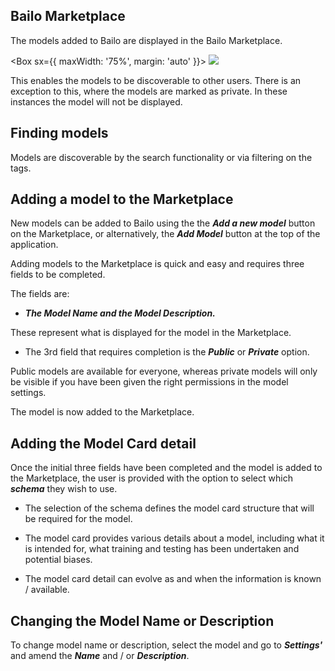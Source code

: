 
## **Bailo Marketplace**

The models added to Bailo are displayed in the Bailo Marketplace.

<Box sx={{ maxWidth: '75%', margin: 'auto' }}>
  <Image src={bailoMarketIcon} />
</Box>

This enables the models to be discoverable to other users. There is an exception to this, where the models are marked as
private. In these instances the model will not be displayed.

## **Finding models**

Models are discoverable by the search functionality or via filtering on the tags.

## **Adding a model to the Marketplace**

New models can be added to Bailo using the the **_Add a new model_** button on the Marketplace, or alternatively, the
**_Add Model_** button at the top of the application.

Adding models to the Marketplace is quick and easy and requires three fields to be completed.

The fields are:

- **_*The Model Name and the Model Description.*_**

These represent what is displayed for the model in the Marketplace.

- The 3rd field that requires completion is the **_*Public*_** or **_*Private*_** option.

Public models are available for everyone, whereas private models will only be visible if you have been given the right
permissions in the model settings.

The model is now added to the Marketplace.

## **Adding the Model Card detail**

Once the initial three fields have been completed and the model is added to the Marketplace, the user is provided with
the option to select which **_*schema*_** they wish to use.

- The selection of the schema defines the model card structure that will be required for the model.

- The model card provides various details about a model, including what it is intended for, what training and testing
  has been undertaken and potential biases.

- The model card detail can evolve as and when the information is known / available.

## Changing the Model Name or Description

To change model name or description, select the model and go to **_*Settings'*_** and amend the **_*Name*_** and / or
**_*Description*_**.

